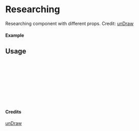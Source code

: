 
<Meta of={Researching} title="unDraw/Researching" />

# Researching

Researching component with different props.
Credit: [unDraw](https://undraw.co/illustrations)

#### Example

<Canvas of={Researching.Primary} />

## Usage

```ts
import { Researching } from "yadl-ui";

const Example = () => {
  return (
      <Researching />
  );
};

export default Example;
```

#### Credits
[unDraw](https://undraw.co/illustrations)
